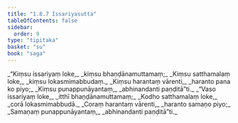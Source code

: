 ```yaml
---
title: "1.8.7 Issariyasutta"
tableOfContents: false
sidebar:
  order: 9
type: "tipitaka"
basket: "su"
book: "saga"
---
```



<DynamicBreadcrumb />

<Division number="77" book="saga">

<Paragraph number="351" type="verses" book="saga">
_“Kiṃsu issariyaṃ loke,_  
_kiṃsu bhaṇḍānamuttamaṃ;_  
_Kiṃsu satthamalaṃ loke,_  
_kiṃsu lokasmimabbudaṃ._  

</Paragraph>

<Paragraph number="352" type="verses" book="saga">
_Kiṃsu harantaṃ vārenti,_  
_haranto pana ko piyo;_  
_Kiṃsu punappunāyantaṃ,_  
_abhinandanti paṇḍitā”ti._  

</Paragraph>

<Paragraph number="353" type="verses" book="saga">
_“Vaso issariyaṃ loke,_  
_itthī bhaṇḍānamuttamaṃ;_  
_Kodho satthamalaṃ loke,_  
_corā lokasmimabbudā._  

</Paragraph>

<Paragraph number="354" type="verses" book="saga">
_Coraṃ harantaṃ vārenti,_  
_haranto samaṇo piyo;_  
_Samaṇaṃ punappunāyantaṃ,_  
_abhinandanti paṇḍitā”ti._
</Paragraph>
</Division>